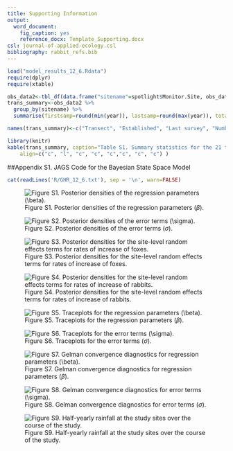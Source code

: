 ```yaml
---
title: Supporting Information
output: 
  word_document: 
    fig_caption: yes
    reference_docx: Template_Supporting.docx
csl: journal-of-applied-ecology.csl
bibliography: rabbit_refs.bib
---
```


```r
load("model_results_12_6.Rdata")
require(dplyr)
require(xtable)

obs_data2<-tbl_df(data.frame("sitename"=spotlight$Monitor.Site, obs_data))
trans_summary<-obs_data2 %>%
  group_by(sitename) %>%
  summarise(firstsamp=round(min(year)), lastsamp=round(max(year)), total_surv=length(foxes.counted), years_samped=n_distinct(year), maxlength=max(trans.length)/1000, meanlength=round(mean(trans.length)/1000, 2))

names(trans_summary)<-c("Transect", "Established", "Last survey", "Number of Surveys", "Years with surveys", "Full length (km)", "Mean length (km)")

library(knitr)
kable(trans_summary, caption="Table S1. Summary statistics for the 21 transects surveyed for abundance of foxes and rabbits.",
	align=c("c", "l", "c", "c", "c","c", "c", "c") )
```

##Appendix S1. JAGS Code for the Bayesian State Space Model
```r
cat(readLines('R/GHR_12_6.txt'), sep = '\n', warn=FALSE)
```

![Figure S1. Posterior densities of the regression parameters $(\beta)$.](Figures/beta_posterior_density.png) 

![Figure S2. Posterior densities of the error terms $(\sigma)$.](Figures/sigma_posterior_density.png) 

![Figure S3. Posterior densities for the site-level random effects terms for rates of increase of foxes.](Figures/raneff_violin_foxes.png)

![Figure S4. Posterior densities for the site-level random effects terms for rates of increase of rabbits.](Figures/raneff_violin_rabbits.png)

![Figure S5. Traceplots for the regression parameters $(\beta)$.](Figures/beta_traceplots.png)

![Figure S6. Traceplots for the error terms $(\sigma)$.](Figures/sigma_traceplots.png)

![Figure S7. Gelman convergence diagnostics for regression parameters $(\beta)$.](Figures/beta_gelman_diag.png)

![Figure S8. Gelman convergence diagnostics for error terms $(\sigma)$.](Figures/sigma_gelman_diag.png)

![Figure S9. Half-yearly rainfall at the study sites over the course of the study.](Figures/rain_graph.png)
